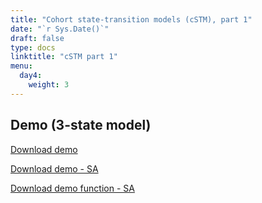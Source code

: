 ---
title: "Cohort state-transition models (cSTM), part 1"
date: "`r Sys.Date()`"
draft: false
type: docs
linktitle: "cSTM part 1"
menu:
  day4:
    weight: 3
---

## Demo (3-state model)

[Download demo](../../../Course_Modularization/Markov models/Markov_3state.Rmd)

[Download demo - SA](../../../Course_Modularization/Sensitivity analysis/Markov 3-state SA/Markov_3state_SA.Rmd)

[Download demo function - SA](../../../Course_Modularization/Sensitivity analysis/Markov 3-state SA/Functions_markov_3state.R)

<!-- ## Exercise worksheet (Sick-Sicker model) -->

<!-- [Download exercise worksheet](../../../rmds/markov_sick-sicker_exercise.pdf) -->

<!-- ## Data for the exercise -->

<!-- [Download data](../../../rmds/HMD_USA_Mx_2015.csv) -->

<!-- ## Student template -->

<!-- [Download student template](../../../rmds/markov_sick-sicker_template.Rmd) -->

<!-- ## Instructor solutions -->

<!-- [Download instructor solutions](../../../rmds/markov_sick-sicker_solutions.Rmd) -->

